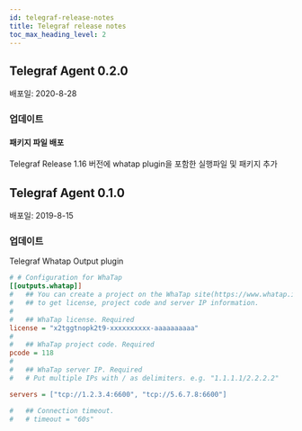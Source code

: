 ```yaml
---
id: telegraf-release-notes
title: Telegraf release notes
toc_max_heading_level: 2
---
```


## Telegraf Agent 0.2.0

배포일: 2020-8-28

### 업데이트

#### 패키지 파일 배포

Telegraf Release 1.16 버전에 whatap plugin을 포함한 실행파일 및 패키지 추가

## Telegraf Agent 0.1.0

배포일: 2019-8-15

### 업데이트

Telegraf Whatap Output plugin

```ini title='TOML'
# # Configuration for WhaTap
[[outputs.whatap]]
#   ## You can create a project on the WhaTap site(https://www.whatap.io)
#   ## to get license, project code and server IP information.
#
#   ## WhaTap license. Required
license = "x2tggtnopk2t9-xxxxxxxxxx-aaaaaaaaaa"
#
#   ## WhaTap project code. Required
pcode = 118
#
#   ## WhaTap server IP. Required
#   # Put multiple IPs with / as delimiters. e.g. "1.1.1.1/2.2.2.2"

servers = ["tcp://1.2.3.4:6600", "tcp://5.6.7.8:6600"]

#   ## Connection timeout.
#   # timeout = "60s"
```
